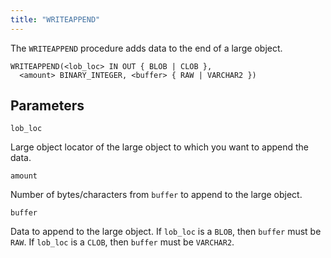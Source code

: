```yaml
---
title: "WRITEAPPEND"
---
```


The `WRITEAPPEND` procedure adds data to the end of a large object.

```text
WRITEAPPEND(<lob_loc> IN OUT { BLOB | CLOB },
  <amount> BINARY_INTEGER, <buffer> { RAW | VARCHAR2 })
```

## Parameters

`lob_loc`

 Large object locator of the large object to which you want to append the data.

`amount`

 Number of bytes/characters from `buffer` to append to the large object.

`buffer`

 Data to append to the large object. If `lob_loc` is a `BLOB`, then `buffer` must be `RAW`. If `lob_loc` is a `CLOB`, then `buffer` must be `VARCHAR2`.
